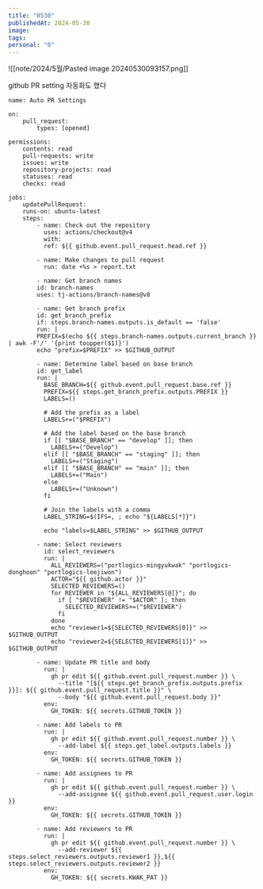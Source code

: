 ```yaml
---
title: "0530"
publishedAt: 2024-05-30
image: 
tags: 
personal: "0"
---
```

![[note/2024/5월/Pasted image 20240530093157.png]]

github PR setting 자동화도 했다
```
name: Auto PR Settings

on:
	pull_request:
		types: [opened]

permissions:
	contents: read
	pull-requests: write
	issues: write
	repository-projects: read
	statuses: read
	checks: read

jobs:
	updatePullRequest:
	runs-on: ubuntu-latest
	steps:
		- name: Check out the repository
		  uses: actions/checkout@v4
		  with:
		  ref: ${{ github.event.pull_request.head.ref }}
		
		- name: Make changes to pull request
		  run: date +%s > report.txt
		  
		- name: Get branch names
		id: branch-names
		uses: tj-actions/branch-names@v8
		
		- name: Get branch prefix
		id: get_branch_prefix
		if: steps.branch-names.outputs.is_default == 'false'
		run: |
		PREFIX=$(echo ${{ steps.branch-names.outputs.current_branch }} | awk -F'/' '{print toupper($1)}')
		echo "prefix=$PREFIX" >> $GITHUB_OUTPUT
		
		- name: Determine label based on base branch
		id: get_label
		run: |
		  BASE_BRANCH=${{ github.event.pull_request.base.ref }}
		  PREFIX=${{ steps.get_branch_prefix.outputs.PREFIX }}
		  LABELS=()
		  
		  # Add the prefix as a label
		  LABELS+=("$PREFIX")
		  
		  # Add the label based on the base branch
		  if [[ "$BASE_BRANCH" == "develop" ]]; then
		    LABELS+=("Develop")
		  elif [[ "$BASE_BRANCH" == "staging" ]]; then
		    LABELS+=("Staging")
		  elif [[ "$BASE_BRANCH" == "main" ]]; then
		    LABELS+=("Main")
		  else
		    LABELS+=("Unknown")
		  fi
		  
		  # Join the labels with a comma
		  LABEL_STRING=$(IFS=, ; echo "${LABELS[*]}")
		  
		  echo "labels=$LABEL_STRING" >> $GITHUB_OUTPUT
		
		- name: Select reviewers
		  id: select_reviewers
		  run: |
			ALL_REVIEWERS=("portlogics-mingyukwak" "portlogics-donghoon" "portlogics-leejiwon")
			ACTOR="${{ github.actor }}"
			SELECTED_REVIEWERS=()
			for REVIEWER in "${ALL_REVIEWERS[@]}"; do
			  if [ "$REVIEWER" != "$ACTOR" ]; then
				SELECTED_REVIEWERS+=("$REVIEWER")
			  fi
			done
			echo "reviewer1=${SELECTED_REVIEWERS[0]}" >> $GITHUB_OUTPUT
			echo "reviewer2=${SELECTED_REVIEWERS[1]}" >> $GITHUB_OUTPUT
		
		- name: Update PR title and body
		  run: |
			gh pr edit ${{ github.event.pull_request.number }} \
			  --title "[${{ steps.get_branch_prefix.outputs.prefix }}]: ${{ github.event.pull_request.title }}" \
			  --body "${{ github.event.pull_request.body }}"
		  env:
			GH_TOKEN: ${{ secrets.GITHUB_TOKEN }}
		
		- name: Add labels to PR
		  run: |
			gh pr edit ${{ github.event.pull_request.number }} \
			  --add-label ${{ steps.get_label.outputs.labels }}
		  env:
			GH_TOKEN: ${{ secrets.GITHUB_TOKEN }}
		
		- name: Add assignees to PR
		  run: |
			gh pr edit ${{ github.event.pull_request.number }} \
			  --add-assignee ${{ github.event.pull_request.user.login }}
		  env:
			GH_TOKEN: ${{ secrets.GITHUB_TOKEN }}
		
		- name: Add reviewers to PR
		  run: |
			gh pr edit ${{ github.event.pull_request.number }} \
			  --add-reviewer ${{ steps.select_reviewers.outputs.reviewer1 }},${{ steps.select_reviewers.outputs.reviewer2 }}
		  env:
			GH_TOKEN: ${{ secrets.KWAK_PAT }}
```